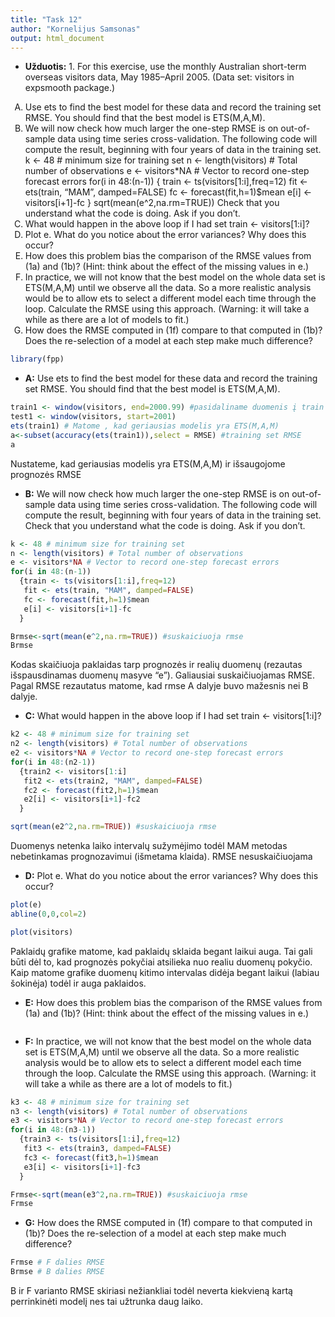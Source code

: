 ```yaml
---
title: "Task 12"
author: "Kornelijus Samsonas"
output: html_document
---
```


* **Užduotis:**  1. For this exercise, use the monthly Australian short-term overseas visitors data, May 1985–April 2005. (Data set: visitors in expsmooth package.)

(A) Use ets to find the best model for these data and record the training set RMSE. You should find that the best model is ETS(M,A,M).
(B) We will now check how much larger the one-step RMSE is on out-of-sample data using time series cross-validation. The following code will compute the result, beginning with four years of data in the training set.
         k <- 48 # minimum size for training set
         n <- length(visitors) # Total number of observations
         e <- visitors*NA # Vector to record one-step forecast errors
         for(i in 48:(n-1))
        {
           train <- ts(visitors[1:i],freq=12)
           fit <- ets(train, "MAM", damped=FALSE)
           fc <- forecast(fit,h=1)$mean
           e[i] <- visitors[i+1]-fc
         }
         sqrt(mean(e^2,na.rm=TRUE))
Check that you understand what the code is doing. Ask if you don’t.
(C) What would happen in the above loop if I had set train <- visitors[1:i]?
(D) Plot e. What do you notice about the error variances? Why does this occur?
(E) How does this problem bias the comparison of the RMSE values from (1a) and (1b)? (Hint: think about the effect of the missing values in e.)
(F) In practice, we will not know that the best model on the whole data set is ETS(M,A,M) until we observe all the data. So a more realistic analysis would be to allow ets to select a different model each time through the loop. Calculate the RMSE using this approach. (Warning: it will take a while as there are a lot of models to fit.)
(G) How does the RMSE computed in (1f) compare to that computed in (1b)? Does the re-selection of a model at each step make much difference?

```r
library(fpp)
```

* **A:** Use ets to find the best model for these data and record the training set RMSE. You should find that the best model is ETS(M,A,M).

```r
train1 <- window(visitors, end=2000.99) #pasidaliname duomenis į train ir test setus
test1 <- window(visitors, start=2001)
ets(train1) # Matome , kad geriausias modelis yra ETS(M,A,M)
a<-subset(accuracy(ets(train1)),select = RMSE) #training set RMSE 
a
```

Nustateme, kad geriausias modelis yra ETS(M,A,M) ir išsaugojome prognozės RMSE

* **B:**  We will now check how much larger the one-step RMSE is on out-of-sample data using time series cross-validation. The following code will compute the result, beginning with four years of data in the training set. Check that you understand what the code is doing. Ask if you don’t.

```r
k <- 48 # minimum size for training set
n <- length(visitors) # Total number of observations
e <- visitors*NA # Vector to record one-step forecast errors
for(i in 48:(n-1))
  {train <- ts(visitors[1:i],freq=12)
   fit <- ets(train, "MAM", damped=FALSE)
   fc <- forecast(fit,h=1)$mean
   e[i] <- visitors[i+1]-fc
  }

Brmse<-sqrt(mean(e^2,na.rm=TRUE)) #suskaiciuoja rmse
Brmse
```

Kodas skaičiuoja paklaidas tarp prognozės ir realių duomenų (rezautas išspausdinamas duomenų masyve "e"). Galiausiai suskaičiuojamas RMSE. Pagal RMSE rezautatus matome, kad rmse A dalyje buvo mažesnis nei B dalyje.

* **C:** What would happen in the above loop if I had set train <- visitors[1:i]?

```r
k2 <- 48 # minimum size for training set
n2 <- length(visitors) # Total number of observations
e2 <- visitors*NA # Vector to record one-step forecast errors
for(i in 48:(n2-1))
  {train2 <- visitors[1:i]
   fit2 <- ets(train2, "MAM", damped=FALSE)
   fc2 <- forecast(fit2,h=1)$mean
   e2[i] <- visitors[i+1]-fc2
  }

sqrt(mean(e2^2,na.rm=TRUE)) #suskaiciuoja rmse 
```

Duomenys netenka laiko intervalų sužymėjimo todėl MAM metodas nebetinkamas prognozavimui (išmetama klaida). RMSE nesuskaičiuojama

* **D:**  Plot e. What do you notice about the error variances? Why does this occur?

```r
plot(e)
abline(0,0,col=2)
```

```r
plot(visitors)
```

Paklaidų grafike matome, kad paklaidų sklaida begant laikui auga. Tai gali būti dėl to, kad prognozės pokyčiai atsilieka nuo realiu duomenų pokyčio. Kaip matome grafike duomenų kitimo intervalas didėja begant laikui (labiau šokinėja) todėl ir auga paklaidos.

* **E:** How does this problem bias the comparison of the RMSE values from (1a) and (1b)? (Hint: think about the effect of the missing values in e.)

```r

```


* **F:** In practice, we will not know that the best model on the whole data set is ETS(M,A,M) until we observe all the data. So a more realistic analysis would be to allow ets to select a different model each time through the loop. Calculate the RMSE using this approach. (Warning: it will take a while as there are a lot of models to fit.)

```r
k3 <- 48 # minimum size for training set
n3 <- length(visitors) # Total number of observations
e3 <- visitors*NA # Vector to record one-step forecast errors
for(i in 48:(n3-1))
  {train3 <- ts(visitors[1:i],freq=12)
   fit3 <- ets(train3, damped=FALSE)
   fc3 <- forecast(fit3,h=1)$mean
   e3[i] <- visitors[i+1]-fc3
  }

Frmse<-sqrt(mean(e3^2,na.rm=TRUE)) #suskaiciuoja rmse 
Frmse
```

* **G:** How does the RMSE computed in (1f) compare to that computed in (1b)? Does the re-selection of a model at each step make much difference?

```r
Frmse # F dalies RMSE
Brmse # B dalies RMSE
```

B ir F varianto RMSE skiriasi nežiankliai todėl neverta kiekvieną kartą perrinkinėti modelį nes tai užtrunka daug laiko.

